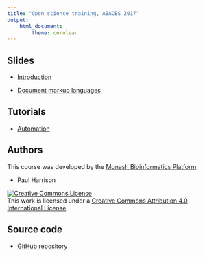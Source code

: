 ```yaml
---
title: "Open science training, ABACBS 2017"
output:
    html_document:
        theme: cerulean
---
```


## Slides

* [Introduction](slides/introduction.html)

* [Document markup languages](slides/markup.html)

## Tutorials

* [Automation](topics/automation.html)



## Authors

This course was developed by the [Monash Bioinformatics Platform](http://bioinformatics.erc.monash.edu):

* Paul Harrison

<a rel="license" href="http://creativecommons.org/licenses/by/4.0/"><img alt="Creative Commons License" style="border-width:0" src="images/CC-BY.png" /></a><br />This work is licensed under a <a rel="license" href="http://creativecommons.org/licenses/by/4.0/">Creative Commons Attribution 4.0 International License</a>.


## Source code

* [GitHub repository](https://github.com/MonashBioinformaticsPlatform/2017-11-16-open-science-training)

